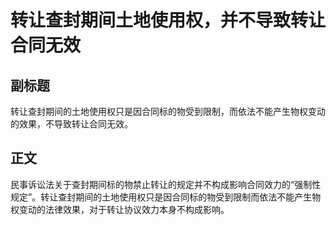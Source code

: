 # 转让查封期间土地使用权，并不导致转让合同无效
## 副标题
转让查封期间的土地使用权只是因合同标的物受到限制，而依法不能产生物权变动的效果，不导致转让合同无效。
## 正文
民事诉讼法关于查封期间标的物禁止转让的规定并不构成影响合同效力的“强制性规定”。转让查封期间的土地使用权只是因合同标的物受到限制而依法不能产生物权变动的法律效果，对于转让协议效力本身不构成影响。